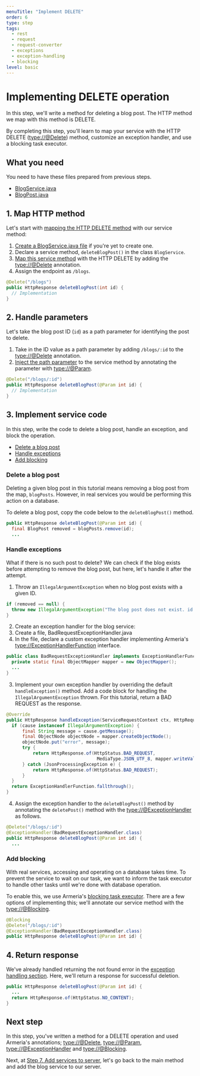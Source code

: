 ```yaml
---
menuTitle: "Implement DELETE"
order: 6
type: step
tags:
  - rest
  - request
  - request-converter
  - exceptions
  - exception-handling
  - blocking
level: basic
---
```


# Implementing DELETE operation

In this step, we'll write a method for deleting a blog post. The HTTP method we map with this method is DELETE.

<TutorialSteps current={6} />

By completing this step, you'll learn to map your service with the HTTP DELETE (<type://@Delete>) method, customize an exception handler, and use a blocking task executor.

## What you need

You need to have these files prepared from previous steps.

- [BlogService.java](./tutorial-blog-rest-step3#0-create-a-service-file)
- [BlogPost.java](./tutorial-blog-rest-step2)

## 1. Map HTTP method

Let's start with [mapping the HTTP DELETE method](/docs/server-annotated-service#mapping-http-service-methods) with our service method:

1. [Create a BlogService.java file](./tutorial-blog-rest-step3#0-create-a-service-file) if you're yet to create one.
2. Declare a service method, `deleteBlogPost()` in the class `BlogService`.
3. [Map this service method](/docs/server-annotated-service#mapping-http-service-methods) with the HTTP DELETE by adding the <type://@Delete> annotation.
4. Assign the endpoint as `/blogs`.

```java filename=BlogService.java highlight=1
@Delete("/blogs")
public HttpResponse deleteBlogPost(int id) {
  // Implementation
}
```

## 2. Handle parameters

Let's take the blog post ID (`id`) as a path parameter for identifying the post to delete.

1. Take in the ID value as a path parameter by adding `/blogs/:id` to the <type://@Delete> annotation.
2. [Inject the path parameter](/docs/server-annotated-service#parameter-injection) to the service method by annotating the parameter with <type://@Param>.
  ```java filename=BlogService.java
  @Delete("/blogs/:id")
  public HttpResponse deleteBlogPost(@Param int id) {
    // Implementation
  }
  ```

## 3. Implement service code

In this step, write the code to delete a blog post, handle an exception, and block the operation.

- [Delete a blog post](#delete-a-blog-post)
- [Handle exceptions](#handle-exceptions)
- [Add blocking](#add-blocking)

### Delete a blog post

Deleting a given blog post in this tutorial means removing a blog post from the map, `blogPosts`. However, in real services you would be performing this action on a database.

To delete a blog post, copy the code below to the `deleteBlogPost()` method.

```java filename=BlogService.Java highlight=2
public HttpResponse deleteBlogPost(@Param int id) {
  final BlogPost removed = blogPosts.remove(id);
  ...
```

### Handle exceptions

What if there is no such post to delete? We can check if the blog exists before attempting to remove the blog post, but here, let's handle it after the attempt.

1. Throw an `IllegalArgumentException` when no blog post exists with a given ID.
  ```java filename=BlogService.java
  if (removed == null) {
    throw new IllegalArgumentException("The blog post does not exist. id: " + id);
  }
  ```
2. Create an exception handler for the blog service:
  1. Create a file, BadRequestExceptionHandler.java
  2. In the file, declare a custom exception handler implementing Armeria's <type://ExceptionHandlerFunction> interface.
  ```java filename=BadRequestExceptionHandler.java
  public class BadRequestExceptionHandler implements ExceptionHandlerFunction {
    private static final ObjectMapper mapper = new ObjectMapper();
    ...
  }
  ```
3. Implement your own exception handler by overriding the default `handleException()` method. Add a code block for handling the `IllegalArgumentException` thrown. For this tutorial, return a BAD REQUEST as the response.
  ```java filename=BadRequesExceptionHandler.java highlight=3,9,10,12,14
  @Override
  public HttpResponse handleException(ServiceRequestContext ctx, HttpRequest req, Throwable cause) {
    if (cause instanceof IllegalArgumentException) {
        final String message = cause.getMessage();
        final ObjectNode objectNode = mapper.createObjectNode();
        objectNode.put("error", message);
        try {
            return HttpResponse.of(HttpStatus.BAD_REQUEST,
                                    MediaType.JSON_UTF_8, mapper.writeValueAsString(objectNode));
        } catch (JsonProcessingException e) {
            return HttpResponse.of(HttpStatus.BAD_REQUEST);
        }
    }
    return ExceptionHandlerFunction.fallthrough();
  }
  ```
4. Assign the exception handler to the `deleteBlogPost()` method by annotating the `deletePost()` method with the <type://@ExceptionHandler> as follows.
  ```java filename=BlogService.java highlight=1
  @Delete("/blogs/:id")
  @ExceptionHandler(BadRequestExceptionHandler.class)
  public HttpResponse deleteBlogPost(@Param int id) {
    ...
  ```

### Add blocking

With real services, accessing and operating on a database takes time. To prevent the service to wait on our task, we want to inform the task executor to handle other tasks until we're done with database operation.

To enable this, we use Armeria's [blocking task executor](/docs/server-annotated-service#specifying-a-blocking-task-executor). There are a few options of implementing this; we'll annotate our service method with the <type://@Blocking>.

```java filename=BlogService.java highlight=1
@Blocking
@Delete("/blogs/:id")
@ExceptionHandler(BadRequestExceptionHandler.class)
public HttpResponse deleteBlogPost(@Param int id) {
```

## 4. Return response

We've already handled returning the not found error in the [exception handling section](#handle-exception). Here, we'll return a response for successful deletion.

```java filename=BlogService.java
public HttpResponse deleteBlogPost(@Param int id) {
  ...
  return HttpResponse.of(HttpStatus.NO_CONTENT);
}
```

## Next step

In this step, you've written a method for a DELETE operation and used Armeria's annotations; <type://@Delete>, <type://@Param>, <type://@ExceptionHandler> and <type://@Blocking>.

Next, at [Step 7. Add services to server](./tutorial-blog-rest-step7), let's go back to the main method and add the blog service to our server.

<TutorialSteps current={6} />